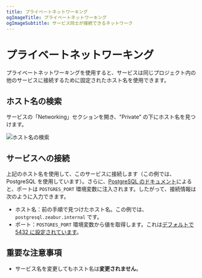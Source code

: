 ```yaml
---
title: プライベートネットワーキング
ogImageTitle: プライベートネットワーキング
ogImageSubtitle: サービス同士が接続できるネットワーク
---
```


# プライベートネットワーキング

プライベートネットワーキングを使用すると、サービスは同じプロジェクト内の他のサービスに接続するために固定されたホスト名を使用できます。

## ホスト名の検索

サービスの「Networking」セクションを開き、"Private" の下にホスト名を見つけます。

![ホスト名の検索](/deploy/private-networking/find-hostname.png)

## サービスへの接続

上記のホスト名を使用して、このサービスに接続します（この例では、PostgreSQL を使用しています）。さらに、[PostgreSQL のドキュメント](/marketplace/postgresql)によると、ポートは `POSTGRES_PORT` 環境変数に注入されます。したがって、接続情報は次のように入力できます。

- ホスト名：前の手順で見つけたホスト名。この例では、`postgresql.zeabur.internal` です。
- ポート：`POSTGRES_PORT` 環境変数から値を取得します。これは[デフォルトで 5432 に設定されています](https://github.com/zeabur/zeabur/blob/bd565389cf1868a917333d0f74003b4aad6ef0ce/prebuilts/postgresql.toml#L14)。

## 重要な注意事項

- サービス名を変更してもホスト名は**変更されません**。